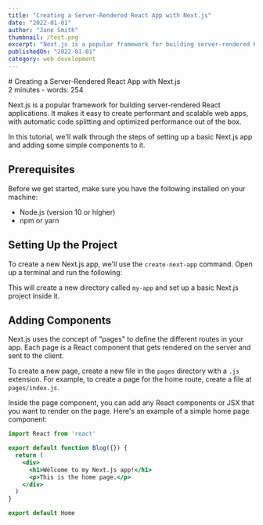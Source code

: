 ```yaml
---
title: "Creating a Server-Rendered React App with Next.js"
date: "2022-01-01"
author: "Jane Smith"
thumbnail: /test.png
excerpt: "Next.js is a popular framework for building server-rendered React applications. It makes it easy to create performant and scalable web apps, with automatic code splitting and optimized performance out of the box."
publishedOn: "2022-01-01"
category: web development
---
```



<div className={styles.postLayout}>
# Creating a Server-Rendered React App with Next.js

<div className={styles.readingTime}>2 minutes - words: 254</div>

Next.js is a popular framework for building server-rendered React applications. It makes it easy to create performant and scalable web apps, with automatic code splitting and optimized performance out of the box.

In this tutorial, we'll walk through the steps of setting up a basic Next.js app and adding some simple components to it.

## Prerequisites

Before we get started, make sure you have the following installed on your machine:

- Node.js (version 10 or higher)
- npm or yarn

## Setting Up the Project

To create a new Next.js app, we'll use the `create-next-app` command. Open up a terminal and run the following:


This will create a new directory called `my-app` and set up a basic Next.js project inside it.

## Adding Components

Next.js uses the concept of "pages" to define the different routes in your app. Each page is a React component that gets rendered on the server and sent to the client.

To create a new page, create a new file in the `pages` directory with a `.js` extension. For example, to create a page for the home route, create a file at `pages/index.js`.

Inside the page component, you can add any React components or JSX that you want to render on the page. Here's an example of a simple home page component:


```jsx 
import React from 'react'

export default function Blog({}) {
  return (
    <div>
      <h1>Welcome to my Next.js app!</h1>
      <p>This is the home page.</p>
    </div>
  )
}

export default Home
```

</div>